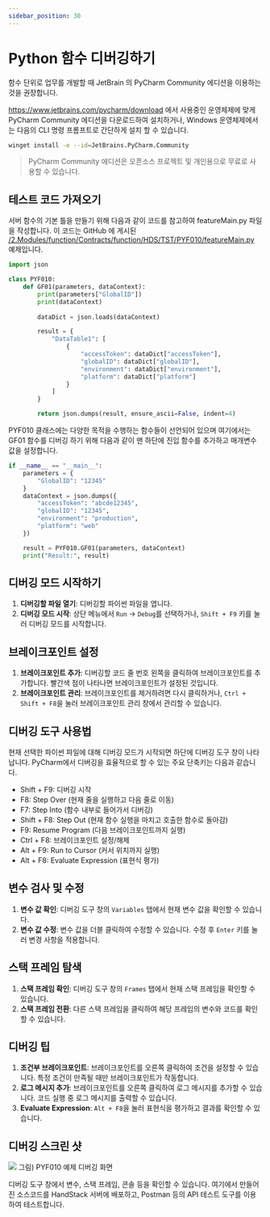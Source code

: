 ```yaml
---
sidebar_position: 30
---
```


# Python 함수 디버깅하기

함수 단위로 업무를 개발할 때 JetBrain 의 PyCharm Community 에디션을 이용하는 것을 권장합니다.

https://www.jetbrains.com/pycharm/download 에서 사용중인 운영체제에 맞게 PyCharm Community 에디션을 다운로드하여 설치하거나, Windows 운영체제에서는 다음의 CLI 명령 프롬프트로 간단하게 설치 할 수 있습니다.

```bash
winget install -e --id=JetBrains.PyCharm.Community
```

> PyCharm Community 에디션은 오픈소스 프로젝트 및 개인용으로 무료로 사용할 수 있습니다.

## 테스트 코드 가져오기

서버 함수의 기본 틀을 만들기 위해 다음과 같이 코드를 참고하여 featureMain.py 파일을 작성합니다. 이 코드는 GitHub 에 게시된 [/2.Modules/function/Contracts/function/HDS/TST/PYF010/featureMain.py](https://github.com/handstack77/handstack/blob/master/2.Modules/function/Contracts/function/HDS/TST/PYF010/featureMain.py) 예제입니다.

```python
import json

class PYF010:
    def GF01(parameters, dataContext):
        print(parameters["GlobalID"])
        print(dataContext)
        
        dataDict = json.loads(dataContext)

        result = {
            "DataTable1": [
                {
                    "accessToken": dataDict["accessToken"],
                    "globalID": dataDict["globalID"],
                    "environment": dataDict["environment"],
                    "platform": dataDict["platform"]
                }
            ]
        }

        return json.dumps(result, ensure_ascii=False, indent=4)
```

PYF010 클래스에는 다양한 목적을 수행하는 함수들이 선언되어 있으며 여기에서는 GF01 함수를 디버깅 하기 위해 다음과 같이 맨 하단에 진입 함수를 추가하고 매개변수 값을 설정합니다.

```python
if __name__ == "__main__":
    parameters = {
        "GlobalID": "12345"
    }
    dataContext = json.dumps({
        "accessToken": "abcde12345",
        "globalID": "12345",
        "environment": "production",
        "platform": "web"
    })

    result = PYF010.GF01(parameters, dataContext)
    print("Result:", result)
```

## 디버깅 모드 시작하기

1. **디버깅할 파일 열기**: 디버깅할 파이썬 파일을 엽니다.
2. **디버깅 모드 시작**: 상단 메뉴에서 `Run` -> `Debug`를 선택하거나, `Shift + F9` 키를 눌러 디버깅 모드를 시작합니다.

## 브레이크포인트 설정

1. **브레이크포인트 추가**: 디버깅할 코드 줄 번호 왼쪽을 클릭하여 브레이크포인트를 추가합니다. 빨간색 점이 나타나면 브레이크포인트가 설정된 것입니다.
2. **브레이크포인트 관리**: 브레이크포인트를 제거하려면 다시 클릭하거나, `Ctrl + Shift + F8`을 눌러 브레이크포인트 관리 창에서 관리할 수 있습니다.

## 디버깅 도구 사용법

현재 선택한 파이썬 파일에 대해 디버깅 모드가 시작되면 하단에 디버깅 도구 창이 나타납니다. PyCharm에서 디버깅을 효율적으로 할 수 있는 주요 단축키는 다음과 같습니다.

- Shift + F9: 디버깅 시작
- F8: Step Over (현재 줄을 실행하고 다음 줄로 이동)
- F7: Step Into (함수 내부로 들어가서 디버깅)
- Shift + F8: Step Out (현재 함수 실행을 마치고 호출한 함수로 돌아감)
- F9: Resume Program (다음 브레이크포인트까지 실행)
- Ctrl + F8: 브레이크포인트 설정/해제
- Alt + F9: Run to Cursor (커서 위치까지 실행)
- Alt + F8: Evaluate Expression (표현식 평가)

## 변수 검사 및 수정

1. **변수 값 확인**: 디버깅 도구 창의 `Variables` 탭에서 현재 변수 값을 확인할 수 있습니다.
2. **변수 값 수정**: 변수 값을 더블 클릭하여 수정할 수 있습니다. 수정 후 `Enter` 키를 눌러 변경 사항을 적용합니다.

## 스택 프레임 탐색

1. **스택 프레임 확인**: 디버깅 도구 창의 `Frames` 탭에서 현재 스택 프레임을 확인할 수 있습니다.
2. **스택 프레임 전환**: 다른 스택 프레임을 클릭하여 해당 프레임의 변수와 코드를 확인할 수 있습니다.

## 디버깅 팁

1. **조건부 브레이크포인트**: 브레이크포인트를 오른쪽 클릭하여 조건을 설정할 수 있습니다. 특정 조건이 만족될 때만 브레이크포인트가 작동합니다.
2. **로그 메시지 추가**: 브레이크포인트를 오른쪽 클릭하여 로그 메시지를 추가할 수 있습니다. 코드 실행 중 로그 메시지를 출력할 수 있습니다.
3. **Evaluate Expression**: `Alt + F8`을 눌러 표현식을 평가하고 결과를 확인할 수 있습니다.

## 디버깅 스크린 샷

![](img/PYF010-debug.png)
그림) PYF010 예제 디버깅 화면

디버깅 도구 창에서 변수, 스택 프레임, 콘솔 등을 확인할 수 있습니다. 여기에서 만들어진 소스코드를 HandStack 서버에 배포하고, Postman 등의 API 테스트 도구를 이용하여 테스트합니다.